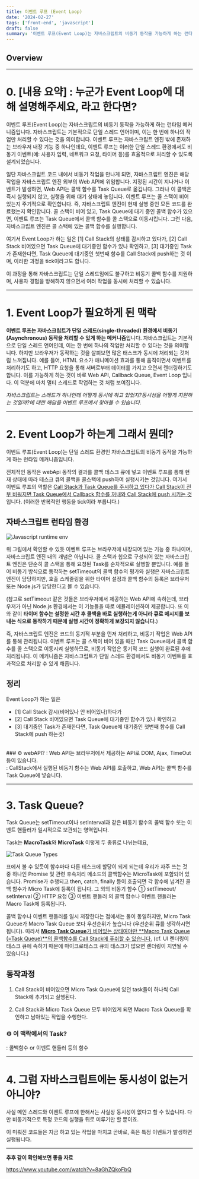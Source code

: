 ```yaml
---
title: 이벤트 루프 (Event Loop)
date: '2024-02-27'
tags: ['front-end', 'javascript']
draft: false
summary: '이벤트 루프(Event Loop)는 자바스크립트의 비동기 동작을 가능하게 하는 런타임 메커니즘입니다. Event Loop가 하는 일은 Call Stack의 상태를 감시하고 있다가, Call Stack 비어있으면 Task Queue에 대기중인 함수가 있나 확인하고, 대기중인 Task가 존재한다면 Task Queue에 대기중인 첫번째 함수를 Call Stack에 push하는 것 이며, 이러한 과정을 tick이라고 합니다.'
---
```


## Overview

<TOCInline toc={props.toc} exclude="Overview" toHeading={2} />

---

# 0. [내용 요약] : 누군가 Event Loop에 대해 설명해주세요, 라고 한다면?

이벤트 루프(Event Loop)는 자바스크립트의 비동기 동작을 가능하게 하는 런타임 메커니즘입니다. 
자바스크립트는 기본적으로 단일 스레드 언어이며, 이는 한 번에 하나의 작업만 처리할 수 있다는 것을 의미합니다. 
이벤트 루프는 자바스크립트 엔진 밖에 존재하는 브라우저 내장 기능 중 하나인데요, 
이벤트 루프는 이러한 단일 스레드 환경에서도 비동기 이벤트(예: 사용자 입력, 네트워크 요청, 타이머 등)를 효율적으로 처리할 수 있도록 설계되었습니다.

일단 자바스크립트 코드 내에서 비동기 작업을 만나게 되면, 자바스크립트 엔진은 해당 작업을 자바스크립트 엔진 외부의 Web API에 위임합니다.
지정된 시간이 지나거나 이벤트가 발생하면, Web API는 콜백 함수를 Task Queue로 옮깁니다. 그러나 이 콜백은 즉시 실행되지 않고, 실행을 위해 대기 상태에 놓입니다. 
이벤트 루프는 콜 스택이 비어 있는지 주기적으로 확인합니다. 즉, 자바스크립트 엔진이 현재 실행 중인 모든 코드를 완료했는지 확인합니다. 
콜 스택이 비어 있고, Task Queue에 대기 중인 콜백 함수가 있으면, 이벤트 루프는 Task Queue에서 콜백 함수를 콜 스택으로 이동시킵니다. 
그런 다음, 자바스크립트 엔진은 콜 스택에 있는 콜백 함수를 실행합니다.

여기서 Event Loop가 하는 일은 [1] Call Stack의 상태를 감시하고 있다가, [2] Call Stack 비어있으면 Task Queue에 대기중인 함수가 있나 확인하고,
[3] 대기중인 Task가 존재한다면, Task Queue에 대기중인 첫번째 함수를 Call Stack에 push하는 것 이며, 이러한 과정을 tick이라고도 합니다.

이 과정을 통해 자바스크립트는 단일 스레드임에도 불구하고 비동기 콜백 함수를 지원하며, 사용자 경험을 방해하지 않으면서 여러 작업을 동시에 처리할 수 있습니다.

---

# 1. Event Loop가 필요하게 된 맥락

**이벤트 루프는 자바스크립트가 단일 스레드(single-threaded) 환경에서 비동기(Asynchronous) 동작을 처리할 수 있게 하는 메커니즘**입니다. 
자바스크립트는 기본적으로 단일 스레드 언어인데, 이는 한 번에 하나의 작업만 처리할 수 있다는 것을 의미합니다. 
하지만 브라우저가 동작하는 것을 살펴보면 많은 태스크가 동시에 처리되는 것처럼 느껴집니다. 
예를 들어, HTML 요소가 애니메이션 효과를 통해 움직이면서 이벤트를 처리하기도 하고, HTTP 요청을 통해 서버로부터 데이터를 가지고 오면서 렌더링하기도 합니다. 
이를 가능하게 하는 것이 바로 Web API, Callback Queue, Event Loop 입니다. 이 덕분에 마치 멀티 스레드로 작업하는 것 처럼 보여집니다.

_자바스크립트는 스레드가 하나인데 어떻게 동시에 하고 있었지?동시성을 어떻게 지원하는 것일까?에 대한 해답을 이벤트 루프에서 찾아볼 수 있습니다._

---

# 2. Event Loop가 하는게 그래서 뭔데? 

이벤트 루프(Event Loop)는 단일 스레드 환경인 자바스크립트의 비동기 동작을 가능하게 하는 런타임 메커니즘입니다.

전체적인 동작은 webApi 동작의 결과를 콜백 테스크 큐에 넣고 이벤트 루프를 통해 현재 상태에 따라 테스크 큐의 콜백을 콜스택에 push하여 실행시키는 것입니다. 
여기서 이벤트 루프의 역할은 <u>Call Stack과 Task Queue를 주시하고 있다가 Call Stack이 전부 비워지면 Task Queue에서 Callback 함수를 꺼내와 Call Stack에 push 시키는 것</u>입니다. 
(이러한 반복적인 행동을 tick이라 부릅니다.)

## 자바스크립트 런타임 환경

![Javascript runtime env](https://github.com/timlrx/tailwind-nextjs-starter-blog/assets/33515577/bb955fbf-e1f2-4818-befe-526d17f3f905)

위 그림에서 확인할 수 있듯 이벤트 루프는 브라우저에 내장되어 있는 기능 중 하나이며, 자바스크립트 엔진 내의 개념은 아닙니다. 
콜 스택과 힙으로 구성되어 있는 자바스크립트 엔진은 단순히 콜 스택을 통해 요청된 Task를 순차적으로 실행할 뿐입니다. 
예를 들어 비동기 방식으로 동작하는 setTimeout의 콜백 함수의 평가와 실행은 자바스크립트 엔진이 담당하지만, 호출 스케줄링을 위한 타이머 설정과 콜백 함수의 등록은 브라우저 또는 Node.js가 담당한다고 볼 수 있습니다.

(참고로 setTimeout 같은 것들은 브라우저에서 제공하는 Web API에 속하는데, 브라우저가 아닌 Node.js 환경에서는 이 기능들을 따로 에뮬레이션하여 제공합니다. 
또 이와 같이 **타이머 함수는 설정한 시간 후 콜백을 바로 실행하는게 아니라 큐로 메시지를 보내는 식으로 동작하기 때문에 실행 시간이 정확하게 보장되지 않습니다.**)

즉, 자바스크립트 엔진은 코드의 동기적 부분을 먼저 처리하고, 비동기 작업은 Web API를 통해 관리됩니다. 
이벤트 루프는 콜 스택이 비어 있을 때만 Task Queue에서 콜백 함수를 콜 스택으로 이동시켜 실행하므로, 비동기 작업은 동기적 코드 실행이 완료된 후에 처리됩니다. 
이 메커니즘은 자바스크립트가 단일 스레드 환경에서도 비동기 이벤트를 효과적으로 처리할 수 있게 해줍니다.

## 정리
Event Loop가 하는 일은
- [1] Call Stack 감시(비어있나 안 비어있나)하다가
- [2] Call Stack 비어있으면 Task Queue에 대기중인 함수가 있나 확인하고
- [3] 대기중인 Task가 존재한다면, Task Queue에 대기중인 첫번째 함수를 Call Stack에 push 하는것!

<br/>
### ⚙️ webAPI?
: Web API는 브라우저에서 제공하는 API로 DOM, Ajax, TimeOut 등이 있습니다.<br/>
: CallStack에서 실행된 비동기 함수는 Web API를 호출하고, Web API는 콜백 함수를 Task Queue에 넣습니다.

---

# 3.  Task Queue?

Task Queue는 setTimeout이나 setInterval과 같은 비동기 함수의 콜백 함수 또는 이벤트 핸들러가 일시적으로 보관되는 영역입니다.

Task는 **MacroTask**와 **MicroTask** 이렇게 두 종류로 나뉘는데요,

![Task Queue Types](https://github.com/timlrx/tailwind-nextjs-starter-blog/assets/33515577/481ad838-1f18-402e-98a6-bcab12ddc9fc)

표에서 볼 수 있듯이 함수마다 다른 테스크에 할당이 되게 되는데 우리가 자주 쓰는 것 중 하나인 Promise 및 관련 후속처리 메소드의 콜백함수는 MicroTask에 포함되어 있습니다. 
Promise가 수행되고 then, catch, finally 등이 호출되면 각 함수에 넘겨진 콜백 함수가 Micro Task에 등록이 됩니다. 
그 외의 비동기 함수 ① setTimeout/ setInterval ② HTTP 요청 ③ 이벤트 핸들러 의 콜백 함수나 이벤트 핸들러는 Macro Task에 등록됩니다.

콜백 함수나 이벤트 핸들러를 일시 저장한다는 점에서는 둘이 동일하지만, Micro Task Queue가 Macro Task Queue 보다 우선순위가 높습니다 (우선순위 큐를 생각하시면 됩니다). 
따라서 <u>**Micro Task Queue**가 비어있는 상태여야만 **Macro Task Queue (=Task Queue)**의 콜백함수를 Call Stack에 푸쉬할 수 있습니다.</u> 
(cf. UI 렌더링이 태스크 큐에 속하기 때문에 마이크로태스크 큐의 태스크가 많으면 렌더링이 지연될 수 있습니다.)

## 동작과정

1. Call Stack이 비어있으면 Micro Task Queue에 있던 task들이 하나씩 Call Stack에 추가되고 실행된다.

2. Call Stack과 Micro Task Queue 모두 비어있게 되면 Macro Task Queue를 확인하고 남아있는 작업을 수행한다.


### ⚙️ 이 맥락에서의 Task?
: 콜백함수 or 이벤트 핸들러 등의 함수

---

# 4.  그럼 자바스크립트에는 동시성이 없는거 아니야?

사실 메인 스레드와 이벤트 루프에 한해서는 사실상 동시성이 없다고 할 수 있습니다. 다만 비동기적으로 특정 코드의 실행을 뒤로 미루기만 할 뿐이죠.

이 미뤄진 코드들은 지금 하고 있는 작업을 마치고 곧바로, 혹은 특정 이벤트가 발생하면 실행됩니다. 



---

**추후 같이 확인해보면 좋을 자료**

https://www.youtube.com/watch?v=8aGhZQkoFbQ
